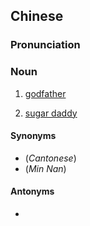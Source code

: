 {{also|干爹}}
==Chinese==
{{zh-forms|s=干爹}}

===Pronunciation===
{{zh-pron
|m=gāndiē
|c=gon1 de1
|cat=n
}}

===Noun===
{{zh-noun}}

# [[godfather]]
# {{lb|zh|neologism}} [[sugar daddy]]

====Synonyms====
* (''Cantonese'') {{zh-l|契爺/契爷}}
* (''Min Nan'') {{zh-l|契爸}}

====Antonyms====
* {{zh-l|乾娘}}